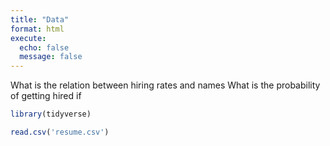 ```yaml
---
title: "Data"
format: html
execute: 
  echo: false
  message: false
---
```


What is the relation between hiring rates and names
What is the probability of getting hired if 
```r
library(tidyverse)
```

```r
read.csv('resume.csv')
```